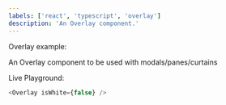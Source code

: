 ```yaml
---
labels: ['react', 'typescript', 'overlay']
description: 'An Overlay component.'
---
```



Overlay example:

An Overlay component to be used with modals/panes/curtains

Live Playground:

```js live
<Overlay isWhite={false} />
```
